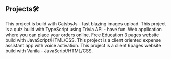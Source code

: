 ## Projects🛠


<ProjectCard title="Recipes App" link="https://newgatsby.netlify.app/" bg="linear-gradient(to right, #26785A 0%, #FBB06B 100%)">
This project is build with GatsbyJs - fast blazing images upload.
</ProjectCard>

<ProjectCard title="QuizTime App" link="https://tsciptquiz.netlify.app/" bg="linear-gradient(to right, #3269C6 0%, #FAB06B 100%)">
This project is a quiz  build with TypeScript using Trivia API -  have fun.
</ProjectCard>

<ProjectCard title="OrderJuice App" link="https://juicing.netlify.app/" bg="linear-gradient(to right, #212ACF 0%, #ABB06B 100%)">
Web application where you can place your orders online.
</ProjectCard>

<ProjectCard title="Education Website" link="https://foowebsite.netlify.app/#home" bg="linear-gradient(to right, #21185A 0%, #CBB08B 100%)">
Free Education 3 pages website build with JavaScript/HTML/CSS.
</ProjectCard>

<ProjectCard title="Budget Assistant" link="https://elegant-expense-assistant.netlify.app/" bg="linear-gradient(to right, #22195A 0%, #CBB08B 100%)">
This project is a client oriented expense assistant app with voice activation.
</ProjectCard>

<ProjectCard title="6pages Website" link="https://foowebsite.netlify.app/#home" bg="linear-gradient(to right, #24375A 0%, #CBB08B 100%)">
This project is a client 6pages website build with Vanila - JavaScript/HTML/CSS.
</ProjectCard>